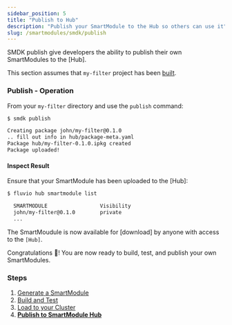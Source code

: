 ```yaml
---
sidebar_position: 5
title: "Publish to Hub"
description: "Publish your SmartModule to the Hub so others can use it"
slug: /smartmodules/smdk/publish
---
```


SMDK publish give developers the ability to publish their own SmartModules to the [Hub].

This section assumes that `my-filter` project has been [built].

### Publish - Operation

From your `my-filter` directory and use the `publish` command:

```bash copy="fl"
$ smdk publish

Creating package john/my-filter@0.1.0
.. fill out info in hub/package-meta.yaml
Package hub/my-filter-0.1.0.ipkg created
Package uploaded!
```

#### Inspect Result

Ensure that your SmartModule has been uploaded to the [Hub]:

```bash copy="fl"
$ fluvio hub smartmodule list

  SMARTMODULE                 Visibility
  john/my-filter@0.1.0        private
  ...
```

The SmartMoudule is now available for [download] by anyone with access to the `[Hub]`.

Congratulations :tada:!  You are now ready to build, test, and publish your own SmartModules.

### Steps

1. [Generate a SmartModule]
2. [Build and Test]
3. [Load to your Cluster]
4. **[Publish to SmartModule Hub]**

[Load to your Cluster]: /smartmodules/smdk/load
[Publish to SmartModule Hub]: /smartmodules/smdk/publish
[Generate a SmartModule]: /smartmodules/smdk/generate
[Build and Test]: /smartmodules/smdk/build
[Load to your Cluster]: /smartmodules/smdk/load
[Publish to SmartModule Hub]: /smartmodules/smdk/publish
[SmartModule types]: /category/transform
[built]: /smartmodules/smdk/build
